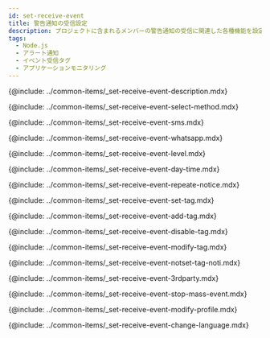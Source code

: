 ```yaml
---
id: set-receive-event
title: 警告通知の受信設定
description: プロジェクトに含まれるメンバーの警告通知の受信に関連した各種機能を設定できます。
tags:
  - Node.js
  - アラート通知
  - イベント受信タグ
  - アプリケーションモニタリング
---
```


{@include: ../common-items/_set-receive-event-description.mdx}

<!-- 수신 수단 선택하기 -->

{@include: ../common-items/_set-receive-event-select-method.mdx}

<!-- SMS 알림 수신 추가하기 -->

{@include: ../common-items/_set-receive-event-sms.mdx} 

<!-- WhatsApp 알림 수신-->

{@include: ../common-items/_set-receive-event-whatsapp.mdx}

<!-- 모바일 알림 수신 추가하기 -->

<!-- {@include: ../common-items/_set-receive-event-mobile.mdx} -->

<!-- 수신 레벨 선택하기 -->

{@include: ../common-items/_set-receive-event-level.mdx}

<!-- 요일 및 시간별 알람 설정하기 -->

{@include: ../common-items/_set-receive-event-day-time.mdx}

<!-- 경고 알림 반복 설정하기 -->

{@include: ../common-items/_set-receive-event-repeate-notice.mdx}

<!-- 팀별, 사용자별 알림 설정하기 -->

{@include: ../common-items/_set-receive-event-set-tag.mdx}

<!-- 이벤트 수신 태그 추가하기 -->

{@include: ../common-items/_set-receive-event-add-tag.mdx}

<!-- 이벤트 수신 태그 해제하기 -->

{@include: ../common-items/_set-receive-event-disable-tag.mdx}

<!-- 이벤트 수신 태그 수정 및 삭제하기 -->

{@include: ../common-items/_set-receive-event-modify-tag.mdx}

<!-- 수신 태그 미설정 알림 -->

{@include: ../common-items/_set-receive-event-notset-tag-noti.mdx} 

<!-- 3rd 파티 플러그인 알림 추가하기 -->

{@include: ../common-items/_set-receive-event-3rdparty.mdx} 

<!-- 대량 알림 발생 방지 -->

{@include: ../common-items/_set-receive-event-stop-mass-event.mdx} 

<!-- 경고 알림 사용자 설정하기 -->

{@include: ../common-items/_set-receive-event-modify-profile.mdx}

<!-- 경고 알림 언어 설정 -->

{@include: ../common-items/_set-receive-event-change-language.mdx}
